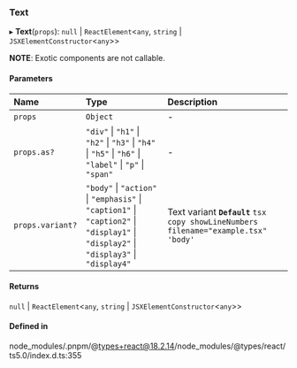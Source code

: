 ### Text

▸ **Text**(`props`): `null` \| `ReactElement`\<`any`, `string` \| `JSXElementConstructor`\<`any`\>\>

**NOTE**: Exotic components are not callable.

#### Parameters

| Name             | Type                                                                                                                                   | Description                                                                          |
| :--------------- | :------------------------------------------------------------------------------------------------------------------------------------- | :----------------------------------------------------------------------------------- |
| `props`          | `Object`                                                                                                                               | -                                                                                    |
| `props.as?`      | `"div"` \| `"h1"` \| `"h2"` \| `"h3"` \| `"h4"` \| `"h5"` \| `"h6"` \| `"label"` \| `"p"` \| `"span"`                                  | -                                                                                    |
| `props.variant?` | `"body"` \| `"action"` \| `"emphasis"` \| `"caption1"` \| `"caption2"` \| `"display1"` \| `"display2"` \| `"display3"` \| `"display4"` | Text variant **`Default`** `tsx copy showLineNumbers filename="example.tsx" 'body' ` |

#### Returns

`null` \| `ReactElement`\<`any`, `string` \| `JSXElementConstructor`\<`any`\>\>

#### Defined in

node_modules/.pnpm/@types+react@18.2.14/node_modules/@types/react/ts5.0/index.d.ts:355

